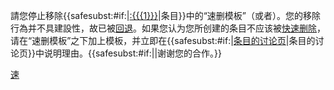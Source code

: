 {{{icon|[[File:Information orange.svg|25px]] }}}請您停止移除{{<includeonly>safesubst:</includeonly>#if:{{{1|}}}|[[:{{{1}}}]]|条目}}中的“速删模板”（{{tl|d}}或者{{tl|delete}}）。您的移除行為并不具建設性，故已被[[Help:回退|回退]]。如果您认为您所创建的条目不应该被[[Wikipedia:快速刪除的標準|快速删除]]，请在“速删模板”之下加上{{tl|hangon}}模板，并立即在{{<includeonly>safesubst:</includeonly>#if:{{{1|}}}|[[talk:{{{1}}}|条目的讨论页]]|条目的讨论页}}中说明理由。{{<includeonly>safesubst:</includeonly>#if:{{{2|}}}|{{{2}}}|谢谢您的合作。}}<!-- Template:uw-speedy2 --><noinclude>
{{Templatesnotice|s1=uw-blp1|series = uw-speedy|max = 4}}
[[Category:用戶警告模板|速]]
</noinclude>